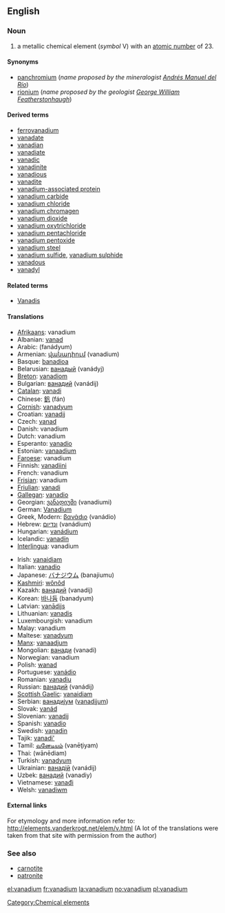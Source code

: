 {{See|Vanadium}}
==English==
{{elements|V|titanium|Ti|chromium|Cr}}
=== Noun ===
{{en-noun-unc}}
{{wikipedia}}

# a metallic chemical element (''symbol'' V) with an [[atomic number]] of 23.

====Synonyms====
*[[panchromium]] (''name proposed by the mineralogist [[w:Andrés Manuel del Río|Andrés Manuel del Río]]'')
*[[rionium]] (''name proposed by the geologist [[w:George William Featherstonhaugh|George William Featherstonhaugh]]'')

====Derived terms====
*[[ferrovanadium]]
*[[vanadate]]
*[[vanadian]]
*[[vanadiate]]
*[[vanadic]]
*[[vanadinite]]
*[[vanadious]]
*[[vanadite]]
*[[vanadium-associated protein]]
*[[vanadium carbide]]
*[[vanadium chloride]]
*[[vanadium chromagen]]
*[[vanadium dioxide]]
*[[vanadium oxytrichloride]]
*[[vanadium pentachloride]]
*[[vanadium pentoxide]]
*[[vanadium steel]]
*[[vanadium sulfide]], [[vanadium sulphide]]
*[[vanadous]]
*[[vanadyl]]

====Related terms====
*[[w:Vanadis|Vanadis]]

==== Translations ====
{{top}}
*[[Afrikaans]]: vanadium
*Albanian: [[vanad]]
*Arabic: {{ARchar|[[فناديوم]]}} (fanádyum) {{m}}
*Armenian: [[վանադիում]] (vanadium)
*Basque: [[banadioa]]
*Belarusian: [[ванадый]] (vanádyj) {{m}}
*[[Breton]]: [[vanadiom]]
*Bulgarian: [[ванадий]] (vanádij) {{m}}
*[[Catalan]]: [[vanadi]]
*Chinese: [[釩]] (fán)
*[[Cornish]]: [[vanadyum]]
*Croatian: [[vanadij]]
*Czech: [[vanad]]
*Danish: vanadium
*Dutch: vanadium {{n}}
*Esperanto: [[vanadio]]
*Estonian: [[vanaadium]]
*[[Faroese]]: vanadium
*Finnish: [[vanadiini]]
*French: vanadium {{m}}
*[[Frisian]]: vanadium
*[[Friulian]]: [[vanadi]]
*[[Gallegan]]: [[vanadio]]
*Georgian: [[ვანადიუმი]] (vanadiumi)
*German: [[Vanadium]] {{n}}
*Greek, Modern: [[βανάdιο]] (vanádio) {{n}}
*Hebrew: [[ונדיום]] (vanádium)
*Hungarian: [[vanádium]]
*Icelandic: [[vanadín]]
*[[Interlingua]]: vanadium
{{mid}}
*Irish: [[vanaidiam]]
*Italian: [[vanadio]] {{m}}
*Japanese: [[バナジウム]] (banajiumu)
*[[Kashmiri]]: [[wônôd]]
*Kazakh: [[ванадий]] (vanadij)
*Korean: [[바나듐]] (banadyum)
*Latvian: [[vanādijs]]
*Lithuanian: [[vanadis]]
*Luxembourgish: vanadium
*Malay: vanadium
*Maltese: [[vanadyum]]
*[[Manx]]: [[vanaadjum]]
*Mongolian: [[ванади]] (vanadi)
*Norwegian: vanadium
*Polish:  [[wanad]] {{m}}
*Portuguese: [[vanádio]] {{m}}
*Romanian: [[vanadiu]] {{n}}
*Russian: [[ванадий]] (vanádij) {{m}}
*[[Scottish Gaelic]]: [[vanaidiam]]
*Serbian: [[ванадиjум]] ([[vanadijum]]) {{m}}
*Slovak: [[vanád]]
*Slovenian: [[vanadij]]
*Spanish: [[vanadio]] {{m}}
*Swedish: [[vanadin]]
*Tajik: [[vanadi']]
*Tamil: [[வனேடியம்]] (vanēţiyam)
*Thai: {{THchar|[[วาเนเดียม]]}} (wānēdiam)
*Turkish: [[vanadyum]]
*Ukrainian: [[ванадiй]] (vanádij) {{m}}
*Uzbek: [[ванадий]] (vanadiy)
*Vietnamese: [[vanađi]]
*Welsh: [[vanadiwm]]
{{bottom}}

====External links====
For etymology and more information refer to:
http://elements.vanderkrogt.net/elem/v.html
(A lot of the translations were taken from that site with permission from the author)

===See also===
*[[carnotite]]
*[[patronite]]


[[Category:Chemical elements]]

[[el:vanadium]]
[[fr:vanadium]]
[[la:vanadium]]
[[no:vanadium]]
[[pl:vanadium]]